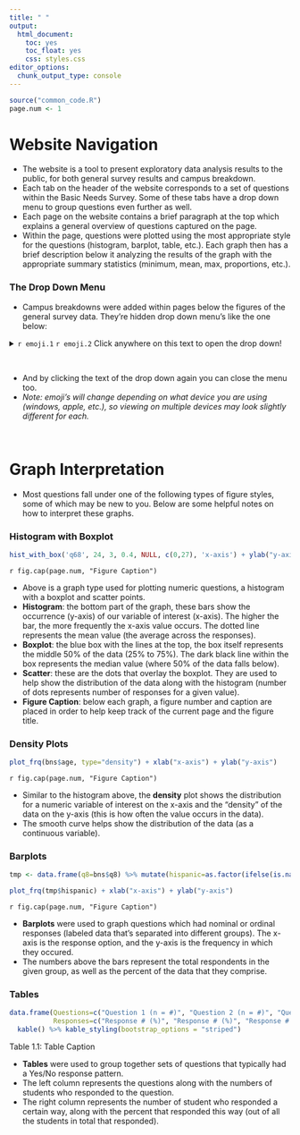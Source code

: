 ```yaml
---
title: " "
output: 
  html_document: 
    toc: yes
    toc_float: yes
    css: styles.css
editor_options: 
  chunk_output_type: console
---
```


```r
source("common_code.R")
page.num <- 1
```

# Website Navigation

- The website is a tool to present exploratory data analysis results to the public, for both general survey results and campus breakdown.
- Each tab on the header of the website corresponds to a set of questions within the Basic Needs Survey. Some of these tabs have a drop down menu to group questions even further as well.
- Each page on the website contains a brief paragraph at the top which explains a general overview of questions captured on the page.
- Within the page, questions were plotted using the most appropriate style for the questions (histogram, barplot, table, etc.). Each graph then has a brief description below it analyzing the results of the graph with the appropriate summary statistics (minimum, mean, max, proportions, etc.).

### The Drop Down Menu

- Campus breakdowns were added within pages below the figures of the general survey data. They're hidden drop down menu's like the one below:

<details>
<summary> `r emoji.1` `r emoji.2` Click anywhere on this text to open the drop down! </summary>
```r
plot_grpfrq(bns$school, bns$alc_consumption_weekly, geom.colors = RColorBrewer::brewer.pal(5, "Set2"), legend.title = "Example Legend", wrap.labels = 25, show.prc = FALSE, ylim=c(0,110)) + 
  xlab('x-axis') + ylab("y-axis") + theme(legend.position="top")
```
</details>
<br />

- And by clicking the text of the drop down again you can close the menu too.
- *Note: emoji's will change depending on what device you are using (windows, apple, etc.), so viewing on multiple devices may look slightly different for each.*

<br />

# Graph Interpretation

- Most questions fall under one of the following types of figure styles, some of which may be new to you. Below are some helpful notes on how to interpret these graphs.

### Histogram with Boxplot
```r
hist_with_box('q68', 24, 3, 0.4, NULL, c(0,27), 'x-axis') + ylab("y-axis")
```
`r fig.cap(page.num, "Figure Caption")`

- Above is a graph type used for plotting numeric questions, a histogram with a boxplot and scatter points.
- **Histogram**: the bottom part of the graph, these bars show the occurrence (y-axis) of our variable of interest (x-axis). The higher the bar, the more frequently the x-axis value occurs. The dotted line represents the mean value (the average across the responses).
- **Boxplot**: the blue box with the lines at the top, the box itself represents the middle 50% of the data (25% to 75%). The dark black line within the box represents the median value (where 50% of the data falls below). 
- **Scatter**: these are the dots that overlay the boxplot. They are used to help show the distribution of the data along with the histogram (number of dots represents number of responses for a given value). 
- **Figure Caption**: below each graph, a figure number and caption are placed in order to help keep track of the current page and the figure title.

### Density Plots 
```r
plot_frq(bns$age, type="density") + xlab("x-axis") + ylab("y-axis")
```
`r fig.cap(page.num, "Figure Caption")`

- Similar to the histogram above, the **density** plot shows the distribution for a numeric variable of interest on the x-axis and the "density" of the data on the y-axis (this is how often the value occurs in the data).
- The smooth curve helps show the distribution of the data (as a continuous variable).


### Barplots
```r
tmp <- data.frame(q8=bns$q8) %>% mutate(hispanic=as.factor(ifelse(is.na(q8), NA, ifelse(grepl("Yes", q8), "Yes", "No")))) %>% select(-q8)

plot_frq(tmp$hispanic) + xlab("x-axis") + ylab("y-axis")
```
`r fig.cap(page.num, "Figure Caption")`

- **Barplots** were used to graph questions which had nominal or ordinal responses (labeled data that's separated into different groups). The x-axis is the response option, and the y-axis is the frequency in which they occured.
- The numbers above the bars represent the total respondents in the given group, as well as the percent of the data that they comprise.


### Tables
```r
data.frame(Questions=c("Question 1 (n = #)", "Question 2 (n = #)", "Question 3 (n = #)"),
           Responses=c("Response # (%)", "Response # (%)", "Response # (%)")) %>%
  kable() %>% kable_styling(bootstrap_options = "striped")
```
Table 1.1: Table Caption

- **Tables** were used to group together sets of questions that typically had a Yes/No response pattern.
- The left column represents the questions along with the numbers of students who responded to the question.
- The right column represents the number of student who responded a certain way, along with the percent that responded this way (out of all the students in total that responded).

